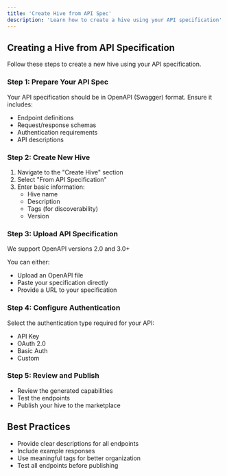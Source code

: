 ```yaml
---
title: 'Create Hive from API Spec'
description: 'Learn how to create a hive using your API specification'
---
```


## Creating a Hive from API Specification

Follow these steps to create a new hive using your API specification.

### Step 1: Prepare Your API Spec

Your API specification should be in OpenAPI (Swagger) format. Ensure it includes:
- Endpoint definitions
- Request/response schemas
- Authentication requirements
- API descriptions

### Step 2: Create New Hive

1. Navigate to the "Create Hive" section
2. Select "From API Specification"
3. Enter basic information:
   - Hive name
   - Description
   - Tags (for discoverability)
   - Version

### Step 3: Upload API Specification

<Note>
We support OpenAPI versions 2.0 and 3.0+
</Note>

You can either:
- Upload an OpenAPI file
- Paste your specification directly
- Provide a URL to your specification

### Step 4: Configure Authentication

Select the authentication type required for your API:
- API Key
- OAuth 2.0
- Basic Auth
- Custom

### Step 5: Review and Publish

- Review the generated capabilities
- Test the endpoints
- Publish your hive to the marketplace

## Best Practices

- Provide clear descriptions for all endpoints
- Include example responses
- Use meaningful tags for better organization
- Test all endpoints before publishing
